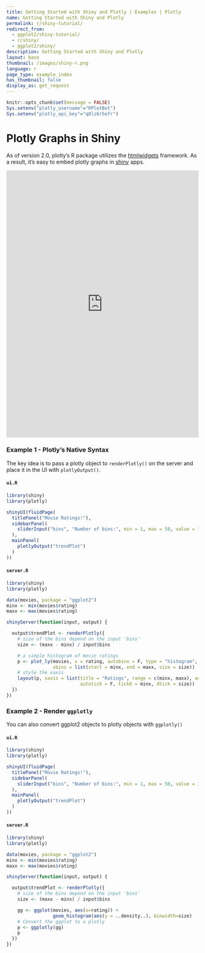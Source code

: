 ```yaml
---
title: Getting Started with Shiny and Plotly | Examples | Plotly
name: Getting Started with Shiny and Plotly
permalink: r/shiny-tutorial/
redirect_from:
  - ggplot2/shiny-tutorial/
  - r/shiny/
  - ggplot2/shiny/
description: Getting Started with Shiny and Plotly
layout: base
thumbnail: /images/shiny-r.png
language: r
page_type: example_index
has_thumbnail: false
display_as: get_request
---
```


```r
knitr::opts_chunk$set(message = FALSE)
Sys.setenv("plotly_username"="RPlotBot")
Sys.setenv("plotly_api_key"="q0lz6r5efr")
```

# Plotly Graphs in Shiny

As of version 2.0, plotly's R package utilizes the [htmlwidgets](http://www.htmlwidgets.org/) framework. As a result, it's easy to embed plotly graphs in [shiny](http://shiny.rstudio.com/) apps.

<iframe src="https://plotly.shinyapps.io/Movies" width="100%" height=700 scrolling="no" seamless="seamless" style="border: none"></iframe>

### Example 1 - Plotly's Native Syntax

The key idea is to pass a plotly object to `renderPlotly()` on the server and place it in the UI with `plotlyOutput()`.

#### `ui.R`
```r

library(shiny)
library(plotly)

shinyUI(fluidPage(
  titlePanel("Movie Ratings!"),
  sidebarPanel(
    sliderInput("bins", "Number of bins:", min = 1, max = 50, value = 10)
  ),
  mainPanel(
    plotlyOutput("trendPlot")
  )
))
```

#### `server.R`
```r
library(shiny)
library(plotly)

data(movies, package = "ggplot2")
minx <- min(movies$rating)
maxx <- max(movies$rating)

shinyServer(function(input, output) {

  output$trendPlot <- renderPlotly({
    # size of the bins depend on the input 'bins'
    size <- (maxx - minx) / input$bins

    # a simple histogram of movie ratings
    p <- plot_ly(movies, x = rating, autobinx = F, type = "histogram",
                 xbins = list(start = minx, end = maxx, size = size))
    # style the xaxis
    layout(p, xaxis = list(title = "Ratings", range = c(minx, maxx), autorange = F,
                           autotick = F, tick0 = minx, dtick = size))
  })
})
```

### Example 2 - Render `ggplotly`

You can also convert ggplot2 objects to plotly objects with `ggplotly()`

#### `ui.R`
```r
library(shiny)
library(plotly)

shinyUI(fluidPage(
  titlePanel("Movie Ratings!"),
  sidebarPanel(
    sliderInput("bins", "Number of bins:", min = 1, max = 50, value = 10)
  ),
  mainPanel(
    plotlyOutput("trendPlot")
  )
))
```

#### `server.R`
```r
library(shiny)
library(plotly)

data(movies, package = "ggplot2")
minx <- min(movies$rating)
maxx <- max(movies$rating)

shinyServer(function(input, output) {

  output$trendPlot <- renderPlotly({
    # size of the bins depend on the input 'bins'
    size <- (maxx - minx) / input$bins

    gg <- ggplot(movies, aes(x=rating)) +
                 geom_histogram(aes(y = ..density..), binwidth=size)
    # Convert the ggplot to a plotly
    p <- ggplotly(gg)
    p
  })
})
```
